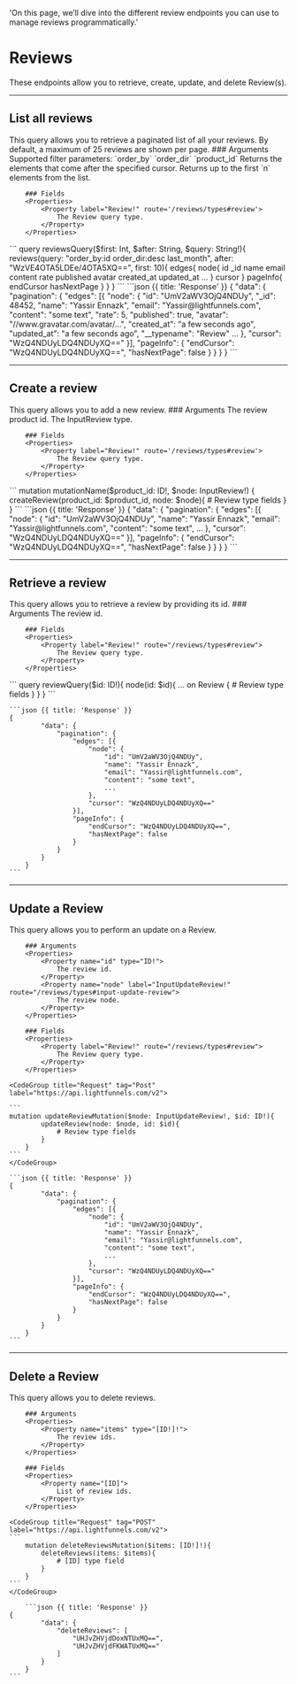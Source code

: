   'On this page, we’ll dive into the different review endpoints you can use to manage reviews programmatically.'

# Reviews

These endpoints allow you to retrieve, create, update, and delete Review(s).

---

## List all reviews 	

<Row>
  <Col>
    This query allows you to retrieve a paginated list of all your reviews. By default, a maximum of 25 reviews are shown per page.
		### Arguments 
		<Properties> 
			<Property name="query" type="String!">
				Supported filter parameters:
				`order_by`
				`order_dir`
				`product_id`
			</Property>
			<Property name="after" type="String">
				Returns the elements that come after the specified cursor.
			</Property>
			<Property name="first" type="String">
				Returns up to the first `n` elements from the list.
			</Property>
		</Properties>	

		### Fields 
		<Properties>	
			<Property label="Review!" route='/reviews/types#review'>
				The Review query type.
			</Property>
		</Properties>	

  </Col>
  <Col sticky>
    <CodeGroup title="Request" tag="POST" label="https://api.lightfunnels.com/v2">
			```
			query reviewsQuery($first: Int, $after: String, $query: String!){
				reviews(query: "order_by:id order_dir:desc last_month", after: "WzVE4OTA5LDEe/4OTA5XQ==", first: 10){
					edges{
						node{
							id
							_id
							name
							email
							content
							rate
							published
							avatar
							created_at
							updated_at							
							...
						}
						cursor
					}
					pageInfo{
						endCursor
						hasNextPage
					}
				}
			}
    	```
    </CodeGroup>
    ```json {{ title: 'Response' }}
    {
			"data": {
				"pagination": {
					"edges": [{
						"node": {
							"id": "UmV2aWV3OjQ4NDUy",
							"_id": 48452,
							"name": "Yassir Ennazk",
							"email": "Yassir@lightfunnels.com",
							"content": "some text",
							"rate": 5,
							"published": true,
							"avatar": "//www.gravatar.com/avatar/...",
							"created_at": "a few seconds ago",
							"updated_at": "a few seconds ago",
							"__typename": "Review"
							...
						},
						"cursor": "WzQ4NDUyLDQ4NDUyXQ=="
					}],
					"pageInfo": {
						"endCursor": "WzQ4NDUyLDQ4NDUyXQ==",
						"hasNextPage": false
					}
				}
			}
		}
    ```
  </Col>
</Row>

---

## Create a review 

<Row>
  <Col>
    This query allows you to add a new review.
		### Arguments 
		<Properties> 
			<Property name="product_id" type='ID!'>
				The review product id.
			</Property>
			<Property label="InputReview!" route='/reviews/types#input-review'>
				The InputReview type.
			</Property>
		</Properties>	

		### Fields 
		<Properties>	
			<Property label="Review!" route='/reviews/types#review'>
				The Review query type.
			</Property>
		</Properties>	
		
  </Col>
  <Col sticky>
    <CodeGroup title="Request" tag="POST" label="https://api.lightfunnels.com/v2">
			```
			mutation mutationName($product_id: ID!, $node: InputReview!) {
				createReview(product_id: $product_id, node: $node){
					# Review type fields
				}
			}
			```
    </CodeGroup>
    ```json {{ title: 'Response' }}
    {
			"data": {
				"pagination": {
					"edges": [{
						"node": {
							"id": "UmV2aWV3OjQ4NDUy",
							"name": "Yassir Ennazk",
							"email": "Yassir@lightfunnels.com",
							"content": "some text",
							...
						},
						"cursor": "WzQ4NDUyLDQ4NDUyXQ=="
					}],
					"pageInfo": {
						"endCursor": "WzQ4NDUyLDQ4NDUyXQ==",
						"hasNextPage": false
					}
				}
			}
		}
    ```
  </Col>
</Row>

---

## Retrieve a review

<Row>
  <Col>
    This query allows you to retrieve a review by providing its id.
		### Arguments 
		<Properties> 
			<Property name="id" type="ID!">
				The review id.
			</Property>
		</Properties>	

		### Fields 
		<Properties>	
			<Property label="Review!" route="/reviews/types#review">
				The Review query type.
			</Property>
		</Properties>

  </Col>
  <Col sticky>
    <CodeGroup title="Request" tag="POST" label="https://api.lightfunnels.com/v2">
    ```
		query reviewQuery($id: ID!){
			node(id: $id){
				... on Review {
					# Review type fields
				}
			}
		}
    ```
    </CodeGroup>

    ```json {{ title: 'Response' }}
   	{
			"data": {
				"pagination": {
					"edges": [{
						"node": {
							"id": "UmV2aWV3OjQ4NDUy",
							"name": "Yassir Ennazk",
							"email": "Yassir@lightfunnels.com",
							"content": "some text",
							...
						},
						"cursor": "WzQ4NDUyLDQ4NDUyXQ=="
					}],
					"pageInfo": {
						"endCursor": "WzQ4NDUyLDQ4NDUyXQ==",
						"hasNextPage": false
					}
				}
			}
		}
    ```
  </Col>
</Row>

---

## Update a Review 

<Row>
  <Col>
    This query allows you to perform an update on a Review.

		### Arguments 
		<Properties> 
			<Property name="id" type="ID!">
				The review id.
			</Property>
			<Property name="node" label="InputUpdateReview!" route="/reviews/types#input-update-review">
				The review node.
			</Property>
		</Properties>

		### Fields 
		<Properties>	
			<Property label="Review!" route="/reviews/types#review">
				The Review query type.
			</Property>
		</Properties>

  </Col>
  <Col sticky>

    <CodeGroup title="Request" tag="Post" label="https://api.lightfunnels.com/v2">

    ```
    mutation updateReviewMutation($node: InputUpdateReview!, $id: ID!){
			updateReview(node: $node, id: $id){
				# Review type fields
			}
		}
    ```
    </CodeGroup>

    ```json {{ title: 'Response' }}
    {
			"data": {
				"pagination": {
					"edges": [{
						"node": {
							"id": "UmV2aWV3OjQ4NDUy",
							"name": "Yassir Ennazk",
							"email": "Yassir@lightfunnels.com",
							"content": "some text",
							...
						},
						"cursor": "WzQ4NDUyLDQ4NDUyXQ=="
					}],
					"pageInfo": {
						"endCursor": "WzQ4NDUyLDQ4NDUyXQ==",
						"hasNextPage": false
					}
				}
			}
		}
    ```

  </Col>
</Row>

---

## Delete a Review

<Row>
  <Col>
    This query allows you to delete reviews.

		### Arguments 
		<Properties> 
			<Property name="items" type="[ID!]!">
				The review ids.
			</Property>
		</Properties>

		### Fields 
		<Properties>	
			<Property name="[ID]">
				List of review ids.
			</Property>
		</Properties>
  </Col>
  <Col sticky>

    <CodeGroup title="Request" tag="POST" label="https://api.lightfunnels.com/v2">
    ```
		mutation deleteReviewsMutation($items: [ID!]!){
			deleteReviews(items: $items){
				# [ID] type field
			}
		}
    ```
    </CodeGroup>

		```json {{ title: 'Response' }}
    {
			"data": {
				"deleteReviews": [
					"UHJvZHVjdDoxNTUxMQ==",
					"UHJvZHVjdFKWATUxMQ=="
				]
			}
		}
    ```
  </Col>
</Row>
